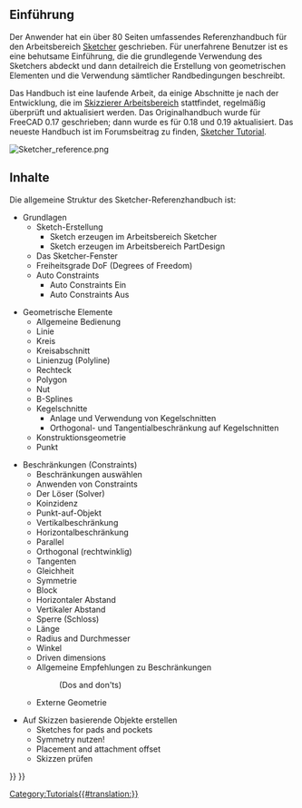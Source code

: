 <languages/>

<span id="Introduction"></span>
== Einführung ==

Der Anwender {{Emphasis|chrisb}} hat ein über 80 Seiten umfassendes Referenzhandbuch für den Arbeitsbereich [[Sketcher_Workbench/de|Sketcher]] geschrieben. Für unerfahrene Benutzer ist es eine behutsame Einführung, die die grundlegende Verwendung des Sketchers abdeckt und dann detailreich die Erstellung von geometrischen Elementen und die Verwendung sämtlicher Randbedingungen beschreibt.

<div class="mw-translate-fuzzy">
Das Handbuch ist eine laufende Arbeit, da einige Abschnitte je nach der Entwicklung, die im [[Sketcher_Workbench/de|Skizzierer Arbeitsbereich]] stattfindet, regelmäßig überprüft und aktualisiert werden. Das Originalhandbuch wurde für FreeCAD 0.17 geschrieben; dann wurde es für 0.18 und 0.19 aktualisiert. Das neueste Handbuch ist im Forumsbeitrag zu finden, [https://forum.freecadweb.org/viewtopic.php?f=36&t=30104 Sketcher Tutorial].
</div>

[[File:Sketcher_reference.png]]
{{Caption|Beispielskizze im Sketcher-Referenzhandbuch}}

<span id="Contents"></span>
== Inhalte ==

Die allgemeine Struktur des Sketcher-Referenzhandbuch ist:
* Grundlagen
** Sketch-Erstellung
*** Sketch erzeugen im Arbeitsbereich Sketcher
*** Sketch erzeugen im Arbeitsbereich PartDesign
** Das Sketcher-Fenster
** Freiheitsgrade DoF (Degrees of Freedom)
** Auto Constraints
*** Auto Constraints Ein
*** Auto Constraints Aus

* Geometrische Elemente
** Allgemeine Bedienung
** Linie
** Kreis
** Kreisabschnitt
** Linienzug (Polyline)
** Rechteck
** Polygon
** Nut
** B-Splines
** Kegelschnitte
*** Anlage und Verwendung von Kegelschnitten
*** Orthogonal- und Tangentialbeschränkung auf Kegelschnitten
** Konstruktionsgeometrie
** Punkt

* Beschränkungen (Constraints)
** Beschränkungen auswählen
** Anwenden von Constraints
** Der Löser (Solver)
** Koinzidenz
** Punkt-auf-Objekt
** Vertikalbeschränkung
** Horizontalbeschränkung
** Parallel
** Orthogonal (rechtwinklig)
** Tangenten
** Gleichheit
** Symmetrie
** Block
** Horizontaler Abstand
** Vertikaler Abstand
** Sperre (Schloss)
** Länge
** Radius and Durchmesser
** Winkel
** Driven dimensions
** Allgemeine Empfehlungen zu Beschränkungen
**: (Dos and don'ts)
** Externe Geometrie

* Auf Skizzen basierende Objekte erstellen
** Sketches for pads and pockets
** Symmetry nutzen!
** Placement and attachment offset
** Skizzen prüfen


[[Category:Tutorials{{#translation:}}]]
{{Sketcher Tools navi{{#translation:}}}}
{{Userdocnavi{{#translation:}}}}